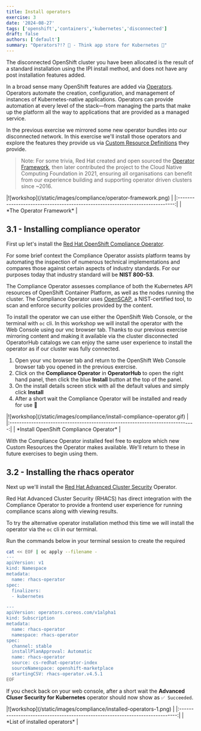 ```yaml
---
title: Install operators
exercise: 3
date: '2024-08-27'
tags: ['openshift','containers','kubernetes','disconnected']
draft: false
authors: ['default']
summary: "Operators?!? 🤔 - Think app store for Kubernetes 🌟"
---
```


The disconnected OpenShift cluster you have been allocated is the result of a standard installation using the IPI install method, and does not have any post installation features added.

In a broad sense many OpenShift features are added via [Operators](https://www.redhat.com/en/technologies/cloud-computing/openshift/what-are-openshift-operators). Operators automate the creation, configuration, and management of instances of Kubernetes-native applications. Operators can provide automation at every level of the stack—from managing the parts that make up the platform all the way to applications that are provided as a managed service.

In the previous exercise we mirrored some new operator bundles into our disconnected network. In this exercise we'll install those operators and explore the features they provide us via [Custom Resource Definitions](https://kubernetes.io/docs/concepts/extend-kubernetes/api-extension/custom-resources) they provide.

> Note: For some trivia, Red Hat created and open sourced the [Operator Framework](https://github.com/operator-framework), then later contributed the project to the Cloud Native Computing Foundation in 2021, ensuring all organisations can benefit from our experience building and supporting operator driven clusters since ~2016.

<Zoom>
|![workshop](/static/images/compliance/operator-framework.png)                  |
|:-----------------------------------------------------------------------------:|
| *The Operator Framework*                                                      |
</Zoom>


## 3.1 - Installing compliance operator

First up let's install the [Red Hat OpenShift Compliance Operator](https://docs.openshift.com/container-platform/4.14/security/compliance_operator/co-overview.html).

For some brief context the Compliance Operator assists platform teams by automating the inspection of numerous technical implementations and compares those against certain aspects of industry standards. For our purposes today that industry standard will be **NIST 800-53**.

The Compliance Operator assesses compliance of both the Kubernetes API resources of OpenShift Container Platform, as well as the nodes running the cluster. The Compliance Operator uses [OpenSCAP](https://www.open-scap.org), a NIST-certified tool, to scan and enforce security policies provided by the content.

To install the operator we can use either the OpenShift Web Console, or the terminal with `oc` cli. In this workshop we will install the operator with the Web Console using our vnc browser tab. Thanks to our previous exercise mirroring content and making it available via the cluster disconnected OperatorHub catalogs we can enjoy the same user experience to install the operator as if our cluster was fully connected.

1. Open your vnc browser tab and return to the OpenShift Web Console browser tab you opened in the previous exercise.
2. Click on the **Compliance Operator** in **OperatorHub** to open the right hand panel, then click the blue **Install** button at the top of the panel.
3. On the install details screen stick with all the default values and simply click **Install**
4. After a short wait the Compliance Operator will be installed and ready for use 🎉

<Zoom>
|![workshop](/static/images/compliance/install-compliance-operator.gif)         |
|:-----------------------------------------------------------------------------:|
| *Install OpenShift Compliance Operator*                                       |
</Zoom>

With the Compliance Operator installed feel free to explore which new Custom Resources the Operator makes available. We'll return to these in future exercises to begin using them.


## 3.2 - Installing the rhacs operator

Next up we'll install the [Red Hat Advanced Cluster Security](https://www.redhat.com/en/technologies/cloud-computing/openshift/advanced-cluster-security-kubernetes) Operator.

Red Hat Advanced Cluster Security (RHACS) has direct integration with the Compliance Operator to provide a frontend user experience for running compliance scans along with viewing results.

To try the alternative operator installation method this time we will install the operator via the `oc` cli in our terminal.

Run the commands below in your terminal session to create the required 

```bash
cat << EOF | oc apply --filename -
---
apiVersion: v1
kind: Namespace
metadata:
  name: rhacs-operator
spec:
  finalizers:
  - kubernetes

---
apiVersion: operators.coreos.com/v1alpha1
kind: Subscription
metadata:
  name: rhacs-operator
  namespace: rhacs-operator
spec:
  channel: stable
  installPlanApproval: Automatic
  name: rhacs-operator
  source: cs-redhat-operator-index
  sourceNamespace: openshift-marketplace
  startingCSV: rhacs-operator.v4.5.1
EOF
```

If you check back on your web console, after a short wait the **Advanced Cluser Security for Kubernetes** operator should now show as `✅ Succeeded`.

<Zoom>
|![workshop](/static/images/compliance/installed-operators-1.png)               |
|:-----------------------------------------------------------------------------:|
| *List of installed operators*                                                 |
</Zoom>


